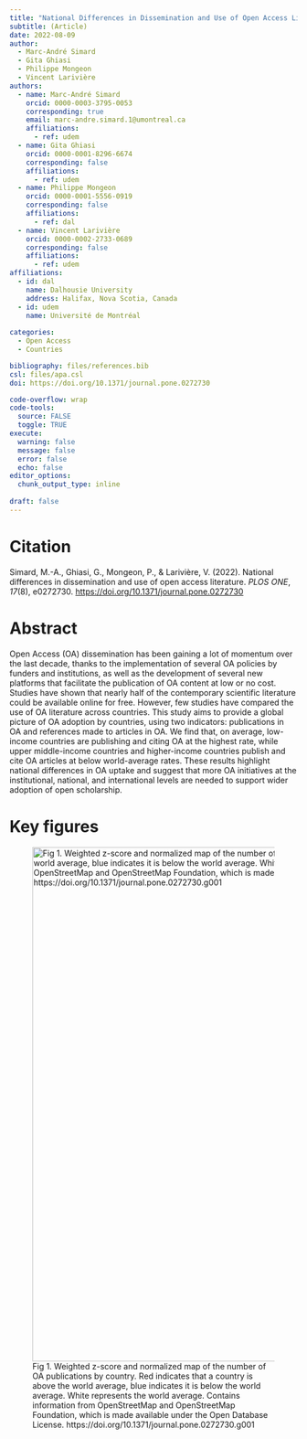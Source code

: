 ```yaml
---
title: "National Differences in Dissemination and Use of Open Access Literature"
subtitle: (Article)
date: 2022-08-09
author:
  - Marc-André Simard
  - Gita Ghiasi
  - Philippe Mongeon
  - Vincent Larivière
authors:
  - name: Marc-André Simard
    orcid: 0000-0003-3795-0053
    corresponding: true
    email: marc-andre.simard.1@umontreal.ca
    affiliations: 
      - ref: udem
  - name: Gita Ghiasi
    orcid: 0000-0001-8296-6674
    corresponding: false
    affiliations:
      - ref: udem
  - name: Philippe Mongeon
    orcid: 0000-0001-5556-0919
    corresponding: false
    affiliations: 
      - ref: dal
  - name: Vincent Larivière
    orcid: 0000-0002-2733-0689
    corresponding: false
    affiliations: 
      - ref: udem
affiliations:
  - id: dal
    name: Dalhousie University
    address: Halifax, Nova Scotia, Canada
  - id: udem
    name: Université de Montréal
    
categories: 
  - Open Access
  - Countries

bibliography: files/references.bib
csl: files/apa.csl
doi: https://doi.org/10.1371/journal.pone.0272730

code-overflow: wrap
code-tools: 
  source: FALSE
  toggle: TRUE
execute:
  warning: false
  message: false
  error: false
  echo: false
editor_options: 
  chunk_output_type: inline
  
draft: false
---
```


# Citation

Simard, M.-A., Ghiasi, G., Mongeon, P., & Larivière, V. (2022). National differences in dissemination and use of open access literature. *PLOS ONE*, *17*(8), e0272730. <https://doi.org/10.1371/journal.pone.0272730>

# Abstract

Open Access (OA) dissemination has been gaining a lot of momentum over the last decade, thanks to the implementation of several OA policies by funders and institutions, as well as the development of several new platforms that facilitate the publication of OA content at low or no cost. Studies have shown that nearly half of the contemporary scientific literature could be available online for free. However, few studies have compared the use of OA literature across countries. This study aims to provide a global picture of OA adoption by countries, using two indicators: publications in OA and references made to articles in OA. We find that, on average, low-income countries are publishing and citing OA at the highest rate, while upper middle-income countries and higher-income countries publish and cite OA articles at below world-average rates. These results highlight national differences in OA uptake and suggest that more OA initiatives at the institutional, national, and international levels are needed to support wider adoption of open scholarship.

# Key figures

![Fig 1. Weighted z-score and normalized map of the number of OA publications by country. Red indicates that a country is above the world average, blue indicates it is below the world average. White represents the world average. Contains information from OpenStreetMap and OpenStreetMap Foundation, which is made available under the Open Database License. https://doi.org/10.1371/journal.pone.0272730.g001](images/clipboard-1389803150.png){fig-align="center" width="900"}
